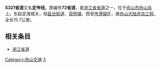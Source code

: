 {{Unreferenced|time=2021-06-03T03:48:24+00:00}}
{{中国省道信息框
|省=浙江
|省道编号=321
|起点=[[定海区|定海区]][[城关镇|城关镇]]
|终点=[[定海区|定海区]][[岑港镇|岑港镇]]
|规划总长度=15.7
}}
'''S321省道'''又名'''定岑线'''，原编号'''72省道'''，是[[浙江省道|浙江省省道]]之一，位于[[舟山市|舟山市]][[舟山岛|舟山岛]]上。东起定海城关，经[[盐仓街道|盐仓街道]]、[[双桥镇|双桥镇]]，西至[[岑港镇|岑港镇]]区，接[[舟山大陆连岛工程|舟山大陆连岛工程]]。全长15.7公里。

== 相关条目 ==
*[[浙江省道|浙江省道]]

{{浙江省道}}
{{Zhejiang-stub}}

[[Category:舟山交通|Category:舟山交通]]
[[Category:浙江省道|3]]